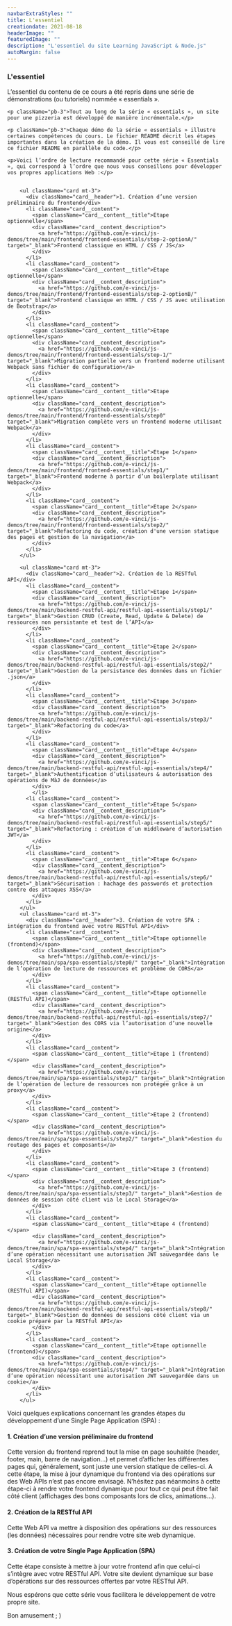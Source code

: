 ```yaml
---
navbarExtraStyles: ""
title: L'essentiel
creationdate: 2021-08-18
headerImage: ""
featuredImage: ""
description: "L'essentiel du site Learning JavaScript & Node.js"
autoMargin: false
---
```


<Section className="pb-3">  
  <Content>
    <h3 className="pb-3">L'essentiel</h3>
    <p className="pb-3">L’essentiel du contenu de ce cours a été repris dans une série de démonstrations (ou tutoriels) nommée « essentials ».</p> 
    
    <p className="pb-3">Tout au long de la série « essentials », un site pour une pizzeria est développé de manière incrémentale.</p> 
    
    <p className="pb-3">Chaque démo de la série « essentials » illustre certaines compétences du cours. Le fichier README décrit les étapes importantes dans la création de la démo. Il vous est conseillé de lire ce fichier README en parallèle du code.</p>
    
    <p>Voici l’ordre de lecture recommandé pour cette série « Essentials », qui correspond à l’ordre que nous vous conseillons pour développer vos propres applications Web :</p>
    
    
        <ul className="card mt-3">
          <div className="card__header">1. Création d’une version préliminaire du frontend</div>
          <li className="card__content">
            <span className="card__content__title">Etape optionnelle</span>
            <div className="card__content_description">
              <a href="https://github.com/e-vinci/js-demos/tree/main/frontend/frontend-essentials/step-2-optionA/" target="_blank">Frontend classique en HTML / CSS / JS</a>
            </div>
          </li>          
          <li className="card__content">
            <span className="card__content__title">Etape optionnelle</span>
            <div className="card__content_description">
              <a href="https://github.com/e-vinci/js-demos/tree/main/frontend/frontend-essentials/step-2-optionB/" target="_blank">Frontend classique en HTML / CSS / JS avec utilisation de Bootstrap</a>
            </div>
          </li>
          <li className="card__content">
            <span className="card__content__title">Etape optionnelle</span>
            <div className="card__content_description">
              <a href="https://github.com/e-vinci/js-demos/tree/main/frontend/frontend-essentials/step-1/" target="_blank">Migration partielle vers un frontend moderne utilisant Webpack sans fichier de configuration</a>
            </div>
          </li>
          <li className="card__content">
            <span className="card__content__title">Etape optionnelle</span>
            <div className="card__content_description">
              <a href="https://github.com/e-vinci/js-demos/tree/main/frontend/frontend-essentials/step0" target="_blank">Migration complète vers un frontend moderne utilisant Webpack</a>
            </div>
          </li>
          <li className="card__content">
            <span className="card__content__title">Etape 1</span>
            <div className="card__content_description">
              <a href="https://github.com/e-vinci/js-demos/tree/main/frontend/frontend-essentials/step1/" target="_blank">Frontend moderne à partir d’un boilerplate utilisant Webpack</a>
            </div>  
          </li>
          <li className="card__content">
            <span className="card__content__title">Etape 2</span>
            <div className="card__content_description">
              <a href="https://github.com/e-vinci/js-demos/tree/main/frontend/frontend-essentials/step2/" target="_blank">Refactoring du code, création d'une version statique des pages et gestion de la navigation</a>
            </div>
          </li>
        </ul>
   
        <ul className="card mt-3">
          <div className="card__header">2. Création de la RESTful API</div>          
          <li className="card__content">
            <span className="card__content__title">Etape 1</span>
            <div className="card__content_description">
              <a href="https://github.com/e-vinci/js-demos/tree/main/backend-restful-api/restful-api-essentials/step1/" target="_blank">Gestion CRUD (Create, Read, Update & Delete) de ressources non persistante et test de l’API</a>
            </div>
          </li>
          <li className="card__content">
            <span className="card__content__title">Etape 2</span>
            <div className="card__content_description">
              <a href="https://github.com/e-vinci/js-demos/tree/main/backend-restful-api/restful-api-essentials/step2/" target="_blank">Gestion de la persistance des données dans un fichier .json</a>
            </div>
          </li>
          <li className="card__content">
            <span className="card__content__title">Etape 3</span>
            <div className="card__content_description">
              <a href="https://github.com/e-vinci/js-demos/tree/main/backend-restful-api/restful-api-essentials/step3/" target="_blank">Refactoring du code</a>
            </div>
          </li>
          <li className="card__content">
            <span className="card__content__title">Etape 4</span>
            <div className="card__content_description">
              <a href="https://github.com/e-vinci/js-demos/tree/main/backend-restful-api/restful-api-essentials/step4/" target="_blank">Authentification d’utilisateurs & autorisation des opérations de MàJ de données</a>
            </div>
            </li>
          <li className="card__content">
            <span className="card__content__title">Etape 5</span>
            <div className="card__content_description">
              <a href="https://github.com/e-vinci/js-demos/tree/main/backend-restful-api/restful-api-essentials/step5/" target="_blank">Refactoring : création d’un middleware d’autorisation JWT</a>
            </div>  
          </li>
          <li className="card__content">
            <span className="card__content__title">Etape 6</span>
            <div className="card__content_description">
              <a href="https://github.com/e-vinci/js-demos/tree/main/backend-restful-api/restful-api-essentials/step6/" target="_blank">Sécurisation : hachage des passwords et protection contre des attaques XSS</a>
            </div>
          </li>
        </ul>    
        <ul className="card mt-3">
          <div className="card__header">3. Création de votre SPA : intégration du frontend avec votre RESTful API</div>
          <li className="card__content">
            <span className="card__content__title">Etape optionnelle (frontend)</span>
            <div className="card__content_description">
              <a href="https://github.com/e-vinci/js-demos/tree/main/spa/spa-essentials/step0/" target="_blank">Intégration de l’opération de lecture de ressources et problème de CORS</a>
            </div>
          </li>
          <li className="card__content">
            <span className="card__content__title">Etape optionnelle (RESTful API)</span>
            <div className="card__content_description">
              <a href="https://github.com/e-vinci/js-demos/tree/main/backend-restful-api/restful-api-essentials/step7/" target="_blank">Gestion des CORS via l’autorisation d’une nouvelle origine</a>
            </div>
          </li>
          <li className="card__content">
            <span className="card__content__title">Etape 1 (frontend)</span>
            <div className="card__content_description">
              <a href="https://github.com/e-vinci/js-demos/tree/main/spa/spa-essentials/step1/" target="_blank">Intégration de l’opération de lecture de ressources non protégée grâce à un proxy</a>
            </div>
          </li>
          <li className="card__content">
            <span className="card__content__title">Etape 2 (frontend)</span>
            <div className="card__content_description">
              <a href="https://github.com/e-vinci/js-demos/tree/main/spa/spa-essentials/step2/" target="_blank">Gestion du routage des pages et composants</a>
            </div>
          </li>
          <li className="card__content">
            <span className="card__content__title">Etape 3 (frontend)</span>
            <div className="card__content_description">
              <a href="https://github.com/e-vinci/js-demos/tree/main/spa/spa-essentials/step3/" target="_blank">Gestion de données de session côté client via le Local Storage</a>
            </div>
          </li>
          <li className="card__content">
            <span className="card__content__title">Etape 4 (frontend)</span>
            <div className="card__content_description">
              <a href="https://github.com/e-vinci/js-demos/tree/main/spa/spa-essentials/step4/" target="_blank">Intégration d’une opération nécessitant une autorisation JWT sauvegardée dans le Local Storage</a>
            </div>
          </li> 
          <li className="card__content">
            <span className="card__content__title">Etape optionnelle (RESTful API)</span>
            <div className="card__content_description">
              <a href="https://github.com/e-vinci/js-demos/tree/main/backend-restful-api/restful-api-essentials/step8/" target="_blank">Gestion de données de sessions côté client via un cookie préparé par la RESTful API</a>
            </div>  
          </li>
          <li className="card__content">
            <span className="card__content__title">Etape optionnelle (frontend)</span>
            <div className="card__content_description">
              <a href="https://github.com/e-vinci/js-demos/tree/main/spa/spa-essentials/step4/" target="_blank">Intégration d’une opération nécessitant une autorisation JWT sauvegardée dans un cookie</a>
            </div>
          </li>
        </ul>
<p className="pb-3 pt-3">Voici quelques explications concernant les grandes étapes du développement d’une Single Page Application (SPA) :</p>

<h4 className="pb-1">1. Création d’une version préliminaire du frontend</h4>
<p className="pl-5">
  Cette version du frontend reprend tout la mise en page souhaitée (header,
  footer, main, barre de navigation…) et permet d’afficher les différentes pages
  qui, généralement, sont juste une version statique de celles-ci. A cette
  étape, la mise à jour dynamique du frontend via des opérations sur des Web
  APIs n’est pas encore envisagé. N’hésitez pas néanmoins à cette étape-ci à
  rendre votre frontend dynamique pour tout ce qui peut être fait côté client
  (affichages des bons composants lors de clics, animations…).
</p>
<h4 className="pt-3 pb-1">2. Création de la RESTful API</h4>
<p className="pl-5">
  Cette Web API va mettre à disposition des opérations sur des ressources (les
  données) nécessaires pour rendre votre site web dynamique.
</p>
<h4 className="pt-3 pb-1">
  3. Création de votre Single Page Application (SPA)
</h4>
<p className="pl-5">
  Cette étape consiste à mettre à jour votre frontend afin que celui-ci
  s’intègre avec votre RESTful API. Votre site devient dynamique sur base
  d’opérations sur des ressources offertes par votre RESTful API.
</p>

<p className="pt-3 pb-3">
  Nous espérons que cette série vous facilitera le développement de votre propre
  site.
</p>
<p className="pb-3">Bon amusement ; )</p>

  </Content>
</Section>
